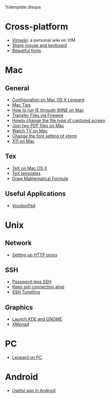 %template disqus
= Cross-platform =
* [[Vimwiki]]: a personal wiki on VIM
* [[Share mouse and keyboard]]
* [[Beautiful fonts]]

= Mac =
== General ==
* [[Configuration on Mac OS X Leopard]]
* [[Mac Tips]]
* [[How to run IE through WINE on Mac]]
* [[Transfer Files via Firewire]]
* [[Howto change the file type of captured screen]]
* [[Join two PDF files on Mac]]
* [[Watch TV on Mac]]
* [[Change the font setting of xterm]]
* [[X11 on Mac]]
== Tex ==
* [[TeX on Mac OS X]]
* [[TeX templates]]
* [[Draw Mathematical Formula]]
== Useful Applications ==
* [[VoodooPad]]

= Unix =
== Network ==
* [[Setting up HTTP proxy]]

== SSH ==
* [[Password-less SSH]]
* [[Keep ssh connection alive]]
* [[SSH Tunelling]]

== Graphics ==
* [[Launch KDE and GNOME]]
* [[XMonad]]
 
= PC =
* [[Leopard on PC]]

= Android =
* [[Useful app in Android]]


